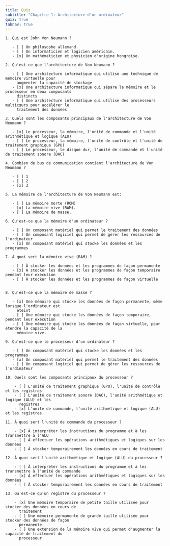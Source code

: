 ```yaml
---
title: Quiz
subtitle: "Chapitre 1: Architecture d’un ordinateur"
quiz: true
tabnav: true
---
```

```ed-pb
1. Qui est John Von Neumann ?

   - [ ] Un philosophe allemand.
   - [ ] Un informaticien et logicien américain.
   - [x] Un mathématicien et physicien d'origine hongroise.

2. Qu'est-ce que l'architecture de Von Neumann ?

   - [ ] Une architecture informatique qui utilise une technique de mémoire virtuelle pour
     augmenter la capacité de stockage
   - [x] Une architecture informatique qui sépare la mémoire et le processeur en deux composants
     distincts
   - [ ] Une architecture informatique qui utilise des processeurs multicœurs pour accélérer le
     traitement des données

3. Quels sont les composants principaux de l'architecture de Von Neumann ?

   - [x] Le processeur, la mémoire, l'unité de commande et l'unité arithmétique et logique (ALU)
   - [ ] Le processeur, la mémoire, l'unité de contrôle et l'unité de traitement graphique (GPU)
   - [ ] Le processeur, le disque dur, l'unité de commande et l'unité de traitement sonore (DAC)

4. Combien de bus de communication contient l'architecture de Von Neumann ?

   - [ ] 1
   - [ ] 2
   - [x] 3

5. La mémoire de l'architecture de Von Neumann est:

   - [ ] La mémoire morte (ROM)
   - [x] La mémoire vive (RAM).
   - [ ] La mémoire de masse.

6. Qu'est-ce que la mémoire d'un ordinateur ?

   - [ ] Un composant matériel qui permet le traitement des données
   - [ ] Un composant logiciel qui permet de gérer les ressources de l'ordinateur
   - [x] Un composant matériel qui stocke les données et les programmes

7. À quoi sert la mémoire vive (RAM) ?

   - [ ] À stocker les données et les programmes de façon permanente
   - [x] À stocker les données et les programmes de façon temporaire pendant leur exécution
   - [ ] À stocker les données et les programmes de façon virtuelle


8. Qu'est-ce que la mémoire de masse ?

   - [x] Une mémoire qui stocke les données de façon permanente, même lorsque l'ordinateur est
     éteint
   - [ ] Une mémoire qui stocke les données de façon temporaire, pendant leur exécution
   - [ ] Une mémoire qui stocke les données de façon virtuelle, pour étendre la capacité de la
     mémoire vive.

9. Qu'est-ce que le processeur d'un ordinateur ?

   - [ ] Un composant matériel qui stocke les données et les programmes
   - [x] Un composant matériel qui permet le traitement des données
   - [ ] Un composant logiciel qui permet de gérer les ressources de l'ordinateur

10. Quels sont les composants principaux du processeur ?

    - [ ] L'unité de traitement graphique (GPU), l'unité de contrôle et les registres
    - [ ] L'unité de traitement sonore (DAC), l'unité arithmétique et logique (ALU) et les
      registres
    - [x] L'unité de commande, l'unité arithmétique et logique (ALU) et les registres

11. À quoi sert l'unité de commande du processeur ?
   
    - [x] À interpréter les instructions du programme et à les transmettre à l'ALU
    - [ ] À effectuer les opérations arithmétiques et logiques sur les données
    - [ ] À stocker temporairement les données en cours de traitement

12. À quoi sert l'unité arithmétique et logique (ALU) du processeur ?

    - [ ] À interpréter les instructions du programme et à les transmettre à l'unité de commande
    - [x] À effectuer les opérations arithmétiques et logiques sur les données
    - [ ] À stocker temporairement les données en cours de traitement

13. Qu'est-ce qu'un registre du processeur ?

    - [x] Une mémoire temporaire de petite taille utilisée pour stocker des données en cours de
      traitement
    - [ ] Une mémoire permanente de grande taille utilisée pour stocker des données de façon
      permanente
    - [ ] Une extension de la mémoire vive qui permet d'augmenter la capacité de traitement du
      processeur









```